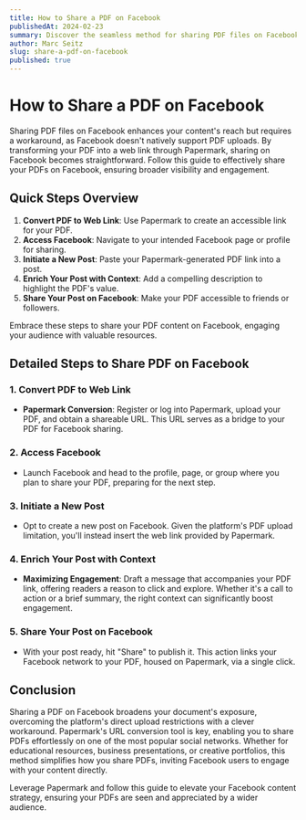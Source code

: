 ```yaml
---
title: How to Share a PDF on Facebook
publishedAt: 2024-02-23
summary: Discover the seamless method for sharing PDF files on Facebook, utilizing Papermark to first convert your PDF into a shareable web link. This guide delves into each step to ensure your PDF content reaches your Facebook network effectively.
author: Marc Seitz
slug: share-a-pdf-on-facebook
published: true
---
```


# How to Share a PDF on Facebook

Sharing PDF files on Facebook enhances your content's reach but requires a workaround, as Facebook doesn't natively support PDF uploads. By transforming your PDF into a web link through Papermark, sharing on Facebook becomes straightforward. Follow this guide to effectively share your PDFs on Facebook, ensuring broader visibility and engagement.

## Quick Steps Overview

1. **Convert PDF to Web Link**: Use Papermark to create an accessible link for your PDF.
2. **Access Facebook**: Navigate to your intended Facebook page or profile for sharing.
3. **Initiate a New Post**: Paste your Papermark-generated PDF link into a post.
4. **Enrich Your Post with Context**: Add a compelling description to highlight the PDF's value.
5. **Share Your Post on Facebook**: Make your PDF accessible to friends or followers.

Embrace these steps to share your PDF content on Facebook, engaging your audience with valuable resources.

## Detailed Steps to Share PDF on Facebook

### 1. Convert PDF to Web Link

- **Papermark Conversion**: Register or log into Papermark, upload your PDF, and obtain a shareable URL. This URL serves as a bridge to your PDF for Facebook sharing.

### 2. Access Facebook

- Launch Facebook and head to the profile, page, or group where you plan to share your PDF, preparing for the next step.

### 3. Initiate a New Post

- Opt to create a new post on Facebook. Given the platform's PDF upload limitation, you'll instead insert the web link provided by Papermark.

### 4. Enrich Your Post with Context

- **Maximizing Engagement**: Draft a message that accompanies your PDF link, offering readers a reason to click and explore. Whether it's a call to action or a brief summary, the right context can significantly boost engagement.

### 5. Share Your Post on Facebook

- With your post ready, hit "Share" to publish it. This action links your Facebook network to your PDF, housed on Papermark, via a single click.

## Conclusion

Sharing a PDF on Facebook broadens your document's exposure, overcoming the platform's direct upload restrictions with a clever workaround. Papermark's URL conversion tool is key, enabling you to share PDFs effortlessly on one of the most popular social networks. Whether for educational resources, business presentations, or creative portfolios, this method simplifies how you share PDFs, inviting Facebook users to engage with your content directly.

Leverage Papermark and follow this guide to elevate your Facebook content strategy, ensuring your PDFs are seen and appreciated by a wider audience.
